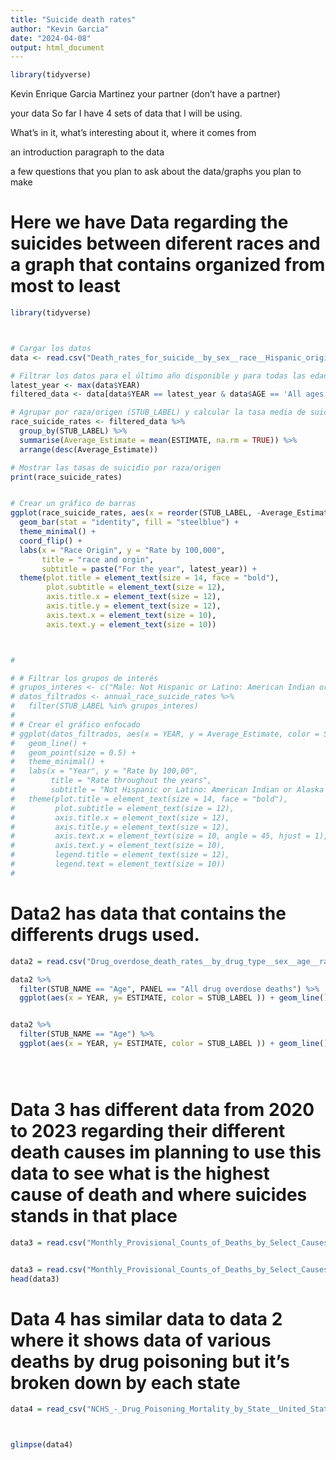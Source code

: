 ```yaml
---
title: "Suicide death rates"
author: "Kevin Garcia"
date: "2024-04-08"
output: html_document
---
```


```r
library(tidyverse)

```
Kevin Enrique Garcia Martinez
your partner (don't have a partner)

your data
So far I have 4 sets of data that I will be using.

What's in it, what's interesting about it, where it comes from


an introduction paragraph to the data


a few questions that you plan to ask about the data/graphs you plan to make





# Here we have Data regarding the suicides between diferent races and a graph that contains organized from most to least


```r
library(tidyverse)



# Cargar los datos
data <- read.csv("Death_rates_for_suicide__by_sex__race__Hispanic_origin__and_age__United_States.csv")

# Filtrar los datos para el último año disponible y para todas las edades
latest_year <- max(data$YEAR)
filtered_data <- data[data$YEAR == latest_year & data$AGE == 'All ages', ]

# Agrupar por raza/origen (STUB_LABEL) y calcular la tasa media de suicidios
race_suicide_rates <- filtered_data %>%
  group_by(STUB_LABEL) %>%
  summarise(Average_Estimate = mean(ESTIMATE, na.rm = TRUE)) %>%
  arrange(desc(Average_Estimate))

# Mostrar las tasas de suicidio por raza/origen
print(race_suicide_rates)


# Crear un gráfico de barras
ggplot(race_suicide_rates, aes(x = reorder(STUB_LABEL, -Average_Estimate), y = Average_Estimate)) +
  geom_bar(stat = "identity", fill = "steelblue") +
  theme_minimal() +
  coord_flip() + 
  labs(x = "Race Origin", y = "Rate by 100,000",
       title = "race and orgin",
       subtitle = paste("For the year", latest_year)) +
  theme(plot.title = element_text(size = 14, face = "bold"),
        plot.subtitle = element_text(size = 12),
        axis.title.x = element_text(size = 12),
        axis.title.y = element_text(size = 12),
        axis.text.x = element_text(size = 10),
        axis.text.y = element_text(size = 10))



#
```


```r
# # Filtrar los grupos de interés
# grupos_interes <- c("Male: Not Hispanic or Latino: American Indian or Alaska Native", "Female: Not Hispanic or Latino: American Indian or Alaska Native")
# datos_filtrados <- annual_race_suicide_rates %>%
#   filter(STUB_LABEL %in% grupos_interes)
# 
# # Crear el gráfico enfocado
# ggplot(datos_filtrados, aes(x = YEAR, y = Average_Estimate, color = STUB_LABEL)) +
#   geom_line() +
#   geom_point(size = 0.5) +
#   theme_minimal() +
#   labs(x = "Year", y = "Rate by 100,00", 
#        title = "Rate throughout the years",
#        subtitle = "Not Hispanic or Latino: American Indian or Alaska Native") +
#   theme(plot.title = element_text(size = 14, face = "bold"),
#         plot.subtitle = element_text(size = 12),
#         axis.title.x = element_text(size = 12),
#         axis.title.y = element_text(size = 12),
#         axis.text.x = element_text(size = 10, angle = 45, hjust = 1),
#         axis.text.y = element_text(size = 10),
#         legend.title = element_text(size = 12),
#         legend.text = element_text(size = 10))
# 


```


# Data2 has data that contains the differents drugs used.

```r

data2 = read.csv("Drug_overdose_death_rates__by_drug_type__sex__age__race__and_Hispanic_origin__United_States.csv")

data2 %>% 
  filter(STUB_NAME == "Age", PANEL == "All drug overdose deaths") %>% 
  ggplot(aes(x = YEAR, y= ESTIMATE, color = STUB_LABEL )) + geom_line() 


data2 %>% 
  filter(STUB_NAME == "Age") %>% 
  ggplot(aes(x = YEAR, y= ESTIMATE, color = STUB_LABEL )) + geom_line() + facet_wrap(~ as.factor(PANEL))





```

# Data 3 has different data from 2020 to 2023 regarding their different death causes im planning to use this data to see what is the highest cause of death and where suicides stands in that place

```r

data3 = read.csv("Monthly_Provisional_Counts_of_Deaths_by_Select_Causes__2020-2023.csv")



```


```r

data3 = read.csv("Monthly_Provisional_Counts_of_Deaths_by_Select_Causes__2020-2023.csv")
head(data3)

```


# Data 4 has similar data to data 2 where it shows data of various deaths by drug poisoning but it's broken down by each state 
```r



data4 = read_csv("NCHS_-_Drug_Poisoning_Mortality_by_State__United_States.csv")




```



```r
glimpse(data4)


```

